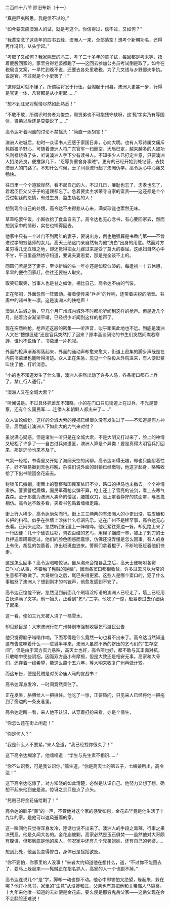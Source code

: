 

二百四十八节 除旧布新（十一）

“真是匪夷所思，我是信不过的。”

“如今要去应澳洲人的试，就是考这个。你信得过，信不过，又如何？”

“我辈空念了这些年的四书五经，澳洲人一来，全部落空！想考个新朝功名，还得再作冯妇，从头学起。”

“考取了又如何？我家隔壁的冯三，考了二十多年的童子试，每回都是考末等，捂着屁股回家的。家里穷得老婆都跑了――这回去参加公务员考试倒是取了。如今在税局当文案，一早忙到晚不说，还要去各处里收税，为了几文钱与乡野鄙夫争执。说是官，不过就是个小吏罢了！”

“这你就可就不懂了。所谓猛将发于行伍，台阁起于州县，澳洲人更甚一步，行得是官吏一体，凡官都是从小吏起……”

“想不到汪兄对髡情尽然如此熟悉！”

“不敢不敢，所谓识时务者为俊杰，周贤弟也不可抱残守缺呀，这‘髡’字实乃有辱国体，贤弟以后还是莫要说了……”

高令达听着同窗的讨论不禁摇头：“简直一派胡言！”

澳洲人进城后，初时一众读书人还感于家国日非，心向大明。也有人写诗属文痛斥髡贼狼子野心，可随着澳洲人将广东官军一扫而空，大局已定，越来越多的人被功名利禄烧昏了头，听说澳洲人手下少有读书人。不知多少人已打定主意，只要澳洲人招纳贤良，便推辞几下，“忍辱负重舍身事贼”。更有的已经开始到处钻营，去找澳洲人的门路了。不知什么时候，士子间竟流行起了澳洲伪学。高令达心中心痛又畅快。

往日里一个个道貌岸然，看不起自己的人，不过几日，廉耻也忘了，忠孝也忘了，君君臣臣父父子子的道理都忘了。急着要卖主求荣寻自家的富贵――这还都是个个受过朝廷的恩情，有过生员、监生功名的人！

想到现今自己的处境，高令达不由得悲从心来，满桌珍馐也索然无味。

草草吃罢午饭，小厮收拾了食盒自去了。高令达也无心念书，有心要回家去，然而想到家中的情形，实在也懒得回去。

他家中只有一个过门不到两年的妻子，要说出身，倒也勉强算是书香门第――不曾进过学的穷塾师的女儿。高天士结这门亲自然有为他“洗白”出身的用意。然而对方虽穷得几无立锥之地，却还觉得把女儿嫁过来是受了莫大的委屈。这媳妇自然心中不甘，平日里虽然恪守妇道，要说夫妻恩爱，那是完全谈不上的。

同窗们若是娶了妻子，至少新婚的头一年亦还是如胶似漆的，每逢初一十五休憩，早早的便往回家赶，往往还要被人取笑。

取笑归取笑，当事人也是甘之如饴。相比自己，高令达不由的气馁。

正在郁闷，外面忽然一阵骚动。接着便传来“乒乒”的炸响，还带着尖锐的哨音。书斋中的诸书生一凛，这是澳洲人的快枪声！

澳洲人进城之后，早几个月广州城内城外不时都能听闻到这样的枪声。但是近几个月，随着治安渐渐平靖，已经很少听闻到这样的枪声了。

现在突然响枪，枪声还这般的密集――听声音，似乎距离此地也不远。到底是澳洲人又在“搜缴匪徒”还是官兵突然打了回来？原本高谈阔论的书生们突然间噤若寒蝉，谁也不说话了，书斋里一片死寂。

外面的枪声渐渐稀落起来，外面的骚动声却愈来愈大，街道上密集的脚步声既是在内院书斋里也能听得清楚。众人正在焦急，忽见一个杂役从外院进来，有人便赶紧叫住了他，打听消息。

“小的也不知道发生了什么事，澳洲人突然出动了许多人马，各条街口都布上兵了，禁止行人通行。”

“澳洲人又在全城大索？”

“听闻说是。不过具体抓谁却不知晓。小的在门口只见街道上在过兵，不光是警察，还有什么国民军……连倭人和朝鲜人都出来了……”

众人议论纷纷，这样的全城大索的搜捕已经很久没有发生过了――不知道是何方神圣，居然能让澳洲人下如此大的力气来对付？

虽说满心疑惑，但是诸生一听只是在全城大索，不是大明又打过来了，脸上的神情又轻松了许多了――自古过兵如遭匪，澳洲人算是个异类！要是真得大明官兵打回来，那是逃命也来不及了。

气氛一轻松，书斋里又开始了海阔天空的闲聊。高令达听得无趣，却也只能耐着性子，好不容易捱到天色将晚，杂役们说外面的封锁已经撤销，他这才起身，略略收拾了下出书院回金花庙去。

封锁虽已撤销，街面上的警察和国民军依旧不少，路口的拒马也未撤去。个个神情肃杀。警察警棍盾牌，国民军荷枪实弹不算，枪上还上了雪亮的铳剑，看上去寒气森森。至于那些为澳洲人卖命的倭寇，腰插双刀，脸上罩着狰狞的铁面罩，与恶鬼相仿。高令达不敢多看，夹着书包贴着墙根走路。

街上行人稀少，高令达匆匆而行。街上三三两两的有澳洲人的小吏出没，铁皮桶和长把的扫帚。似乎在往墙上涂抹什么标语告示。这在广州不是稀罕事，高令达无心去看。正闷头走路，忽然听到街道上一阵喧哗。他赶紧往旁边一躲，却见路上来了一行囚徒：几十个破衣烂衫，鹑衣百结的乞丐，用绳子捆成一串，被上了刺刀的士兵押送着蹒跚走过。他们的脸色困惑而震惊，仿佛还没弄懂是怎么回事。有人的身上有伤，胡乱的包裹着，渗出斑斑血迹来。警察们拿着棍子，不断地驱赶着他们快走。

这是怎么回事？高令达暗暗惊讶。自从潮州会馆暴乱之后，高天士便吩咐各窦口“小心从事，不要触了髡贼的逆鳞”，因而各窦口都很收敛，许多过去习以为常的生意都不敢做了。大哥继位之后，尾巴夹得更紧。这些人是哪个窦口的，犯了什么事触怒了澳洲人？想到刚才的鸟铳声，他愈发感到不安了。

高令达正惶惶不安，忽然见到前面几个刷墙涂标语的澳洲人已经走了，墙上已经用白灰涂满了文字。他一抬头，正看到“乞丐”二字。他吃了一惊，赶紧走过去仔细读了起来。

这一看，便如三九天被人浇了一桶雪水。

却见题目是：大宋澳洲行在广州特别市强制收容乞丐游民公告

他只觉得脑子嗡嗡作响，下面写得是什么竟然一句也看不出来了。高令达当然知道这布告意味着什么――进城半年来，澳洲人虽然不断的挤压的乞丐们的“生存空间”，但是由于双方实力悬殊，高天士也好，高令项也好，都不敢与其正面对抗，只敢暗中使些阴招。因而双方虽小有摩擦，但是大致还是相安无事。高家和大骨们，还存着一线希望，能这么熬个五六年，等大明来收复广州再做计较。

而这布告，便是髡贼是对关帝庙人马的宣战书！

高令达浑身发冷，一时间竟然呆住了。

正在发呆，胳膊给人一把揪住。他吃了一惊，正要质问，只见来人已经将他一把拖到了旁边的一条支巷里。

高令达定睛一看，来人他不认识，从穿着打扮来看，亦是个儒生，

“你怎么还在街上闲逛！”

“你是何人？”

“我是什么人不要紧，”来人急道，“我已经找你很久了！”

这下高令达糊涂了，他嚅嚅道：“学生与先生素不相识……”

“你不认识我，可是我认识你。”儒生道，“你是高天士的第五子，七姨娘所出，高令达！”

这下高令达吃惊了，对方知晓的如此清楚，必然是认识自己。他努力又想了想，确想不起来他到底是谁。惊讶之余只是点了点头。

“髡贼已将金花庙给剿了！”

高令达的脑子“轰”的一声，不管他对这个家的感受如何，金花庙毕竟是他生活了十九年的家。是他可以遮风避雨的家。

这一瞬间他只觉得浑身发冷，连话也说不出来了。澳洲人的手段之毒辣，行事之果决残忍，他是久闻大名的。金花庙被剿，高家必然是玉石俱焚――虽然他对大哥颇有腹诽，但那到底是他的亲人，何况家中还有几个兄弟姐妹，还有自己的老婆……

想到此处，他面色变得惨白，身体已是摇摇欲坠。

“你不要怕，你家里的人没事！”来者大约知道他在想什么，道，“不过你不能回去了，要马上躲起来――髡贼正在指名抓人，高家的人一个也跑不掉。”

高令达连说几个“是”字，脚却一动也挪不动。他心中即害怕又绝望，躲起来，躲在哪？他打小念书，家里的“生意”从没掺和过，父亲也有意把他和关帝庙人马隔离。十九年来他唯一知道的去处便是金花庙，要么便是那穷鬼岳父家――这岳父现在会不会翻脸还难说！

